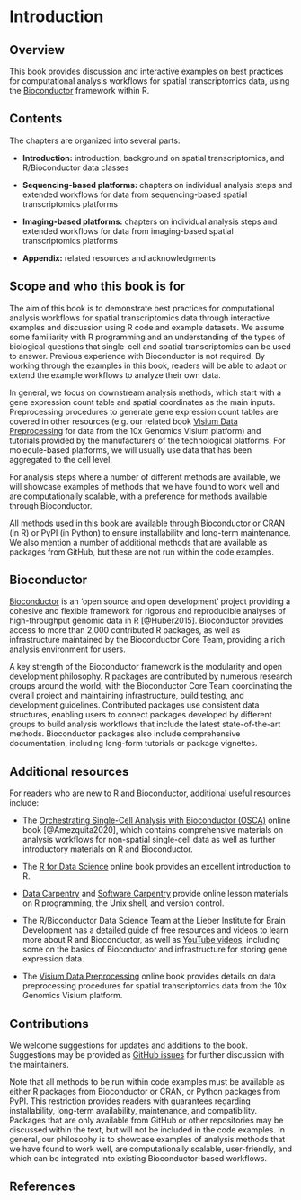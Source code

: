 # Introduction {#sec-introduction}

## Overview

This book provides discussion and interactive examples on best practices for computational analysis workflows for spatial transcriptomics data, using the [Bioconductor](http://bioconductor.org/) framework within R.


## Contents

The chapters are organized into several parts:

- **Introduction:** introduction, background on spatial transcriptomics, and R/Bioconductor data classes

- **Sequencing-based platforms:** chapters on individual analysis steps and extended workflows for data from sequencing-based spatial transcriptomics platforms

- **Imaging-based platforms:** chapters on individual analysis steps and extended workflows for data from imaging-based spatial transcriptomics platforms

- **Appendix:** related resources and acknowledgments


## Scope and who this book is for

The aim of this book is to demonstrate best practices for computational analysis workflows for spatial transcriptomics data through interactive examples and discussion using R code and example datasets. We assume some familiarity with R programming and an understanding of the types of biological questions that single-cell and spatial transcriptomics can be used to answer. Previous experience with Bioconductor is not required. By working through the examples in this book, readers will be able to adapt or extend the example workflows to analyze their own data.

In general, we focus on downstream analysis methods, which start with a gene expression count table and spatial coordinates as the main inputs. Preprocessing procedures to generate gene expression count tables are covered in other resources (e.g. our related book [Visium Data Preprocessing](https://lmweber.org/Visium-data-preprocessing/) for data from the 10x Genomics Visium platform) and tutorials provided by the manufacturers of the technological platforms. For molecule-based platforms, we will usually use data that has been aggregated to the cell level.

For analysis steps where a number of different methods are available, we will showcase examples of methods that we have found to work well and are computationally scalable, with a preference for methods available through Bioconductor.

All methods used in this book are available through Bioconductor or CRAN (in R) or PyPI (in Python) to ensure installability and long-term maintenance. We also mention a number of additional methods that are available as packages from GitHub, but these are not run within the code examples.


## Bioconductor

[Bioconductor](http://bioconductor.org/) is an 'open source and open development' project providing a cohesive and flexible framework for rigorous and reproducible analyses of high-throughput genomic data in R [@Huber2015]. Bioconductor provides access to more than 2,000 contributed R packages, as well as infrastructure maintained by the Bioconductor Core Team, providing a rich analysis environment for users.

A key strength of the Bioconductor framework is the modularity and open development philosophy. R packages are contributed by numerous research groups around the world, with the Bioconductor Core Team coordinating the overall project and maintaining infrastructure, build testing, and development guidelines. Contributed packages use consistent data structures, enabling users to connect packages developed by different groups to build analysis workflows that include the latest state-of-the-art methods. Bioconductor packages also include comprehensive documentation, including long-form tutorials or package vignettes.


## Additional resources

For readers who are new to R and Bioconductor, additional useful resources include:

- The [Orchestrating Single-Cell Analysis with Bioconductor (OSCA)](https://bioconductor.org/books/release/OSCA/) online book [@Amezquita2020], which contains comprehensive materials on analysis workflows for non-spatial single-cell data as well as further introductory materials on R and Bioconductor.

- The [R for Data Science](https://r4ds.had.co.nz/) online book provides an excellent introduction to R.

- [Data Carpentry](https://datacarpentry.org/) and [Software Carpentry](https://software-carpentry.org/) provide online lesson materials on R programming, the Unix shell, and version control.

- The R/Bioconductor Data Science Team at the Lieber Institute for Brain Development has a [detailed guide](https://lcolladotor.github.io/bioc_team_ds/rbioconductor-data-science-bootcamps.html) of free resources and videos to learn more about R and Bioconductor, as well as [YouTube videos](https://www.youtube.com/c/LeonardoColladoTorres/playlists), including some on the basics of Bioconductor and infrastructure for storing gene expression data.

- The [Visium Data Preprocessing](https://lmweber.org/Visium-data-preprocessing/) online book provides details on data preprocessing procedures for spatial transcriptomics data from the 10x Genomics Visium platform.


## Contributions

We welcome suggestions for updates and additions to the book. Suggestions may be provided as [GitHub issues](https://github.com/lmweber/BestPracticesST/issues) for further discussion with the maintainers.

Note that all methods to be run within code examples must be available as either R packages from Bioconductor or CRAN, or Python packages from PyPI. This restriction provides readers with guarantees regarding installability, long-term availability, maintenance, and compatibility. Packages that are only available from GitHub or other repositories may be discussed within the text, but will not be included in the code examples. In general, our philosophy is to showcase examples of analysis methods that we have found to work well, are computationally scalable, user-friendly, and which can be integrated into existing Bioconductor-based workflows.


## References {.unnumbered}
